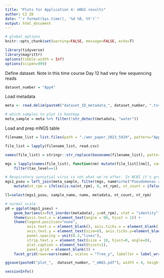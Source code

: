 ```yaml
---
title: "Plots for Application 4: mNGS results"
author: CZ ID
date: "`r format(Sys.time(), '%d %B, %Y')`"
output: html_document
---
```


```r
# global_options
knitr::opts_chunk$set(warning=FALSE, message=FALSE, echo=T)
```

```r
library(tidyverse)
library(magrittr)
options(tibble.width = Inf)
options(scipen=999)
```


Define dataset. Note in this time course Day 12 had very few sequencing reads
```r
dataset_number = "App4"
```


Load metadata
```r
meta <- read.delim(paste0("dataset_ID_metadata_", dataset_number, ".tsv")) 

# which samples to plot in heatmap
meta_sample = meta %>% filter(!str_detect(metadata, "water")) 
```


Load and prep mNGS table
```r
filename_list = list.files(path = "./amr_paper_2023_5929", pattern="App4.*_taxon_report.csv", full.names = T) 

file_list = lapply(filename_list, read.csv) 

names(file_list) = stringr::str_replace(basename(filename_list), pattern = "_taxon_report.csv", replacement = "")

mgs = lapply(names(file_list), function(nm) mutate(file_list[[nm]], sample_name=str_sub(nm, end = -8))) %>% purrr::reduce(bind_rows) %>% 
    filter(tax_level==1)

# Respiratory syncytial virus is not what we're after. In NCBI it's grouped under Human orthopneumovirus. The reads for Respiratory syncytial virus are actually under non-genus-specific reads in family Pneumoviridae
mgs1_pseu = left_join(meta_sample, filter(mgs, name%in%c("Pseudomonas aeruginosa","Human orthopneumovirus"))) %>%
    mutate(nt_rpm = ifelse(is.na(nt_rpm), 0, nt_rpm), nt_count = ifelse(is.na(nt_count), 0, nt_count), group = ifelse(str_detect(metadata, "culture"), "culture", "mNGS"))

ll=select(mgs1_pseu, sample_name, name, metadata, nt_count, nt_rpm)

# normal scale
p0 = ggplot(mgs1_pseu) + 
    geom_bar(aes(x=fct_inorder(metadata), y=nt_rpm), stat = "identity") +
    theme(axis.text.x = element_text(angle = 90, hjust = 1)) + 
    theme(legend.position="none",
          axis.text.x = element_blank(), axis.ticks.x = element_blank(), axis.title.x = element_blank(),
          axis.text.y = element_text(size=8), axis.ticks.y=element_blank(),
          panel.spacing = unit(0.3,"lines"),
          strip.text.y = element_text(size = 10, hjust=0, angle=0),
          plot.caption = element_text(hjust=1),
          panel.grid = element_blank()) +
    facet_grid(rows=vars(name), scales = "free_y", labeller = label_wrap_gen(width=5)) 

ggsave(paste0("plot_",  dataset_number, "_mNGS.pdf"), width = 4, height = 3)

```


```r
sessionInfo()
```
